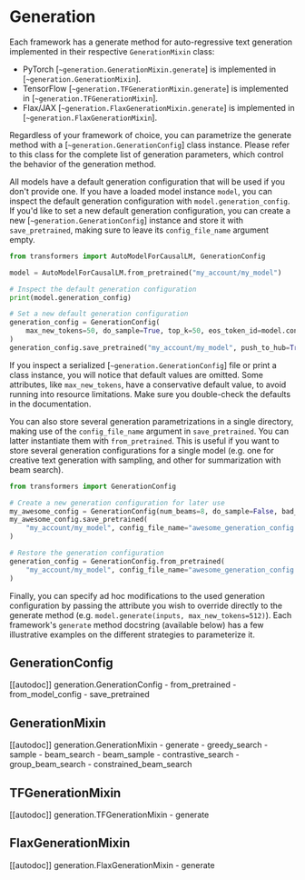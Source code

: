 <!--Copyright 2022 The HuggingFace Team. All rights reserved.

Licensed under the Apache License, Version 2.0 (the "License"); you may not use this file except in compliance with
the License. You may obtain a copy of the License at

http://www.apache.org/licenses/LICENSE-2.0

Unless required by applicable law or agreed to in writing, software distributed under the License is distributed on
an "AS IS" BASIS, WITHOUT WARRANTIES OR CONDITIONS OF ANY KIND, either express or implied. See the License for the
specific language governing permissions and limitations under the License.
-->

# Generation

Each framework has a generate method for auto-regressive text generation implemented in their respective `GenerationMixin` class:

- PyTorch [`~generation.GenerationMixin.generate`] is implemented in [`~generation.GenerationMixin`].
- TensorFlow [`~generation.TFGenerationMixin.generate`] is implemented in [`~generation.TFGenerationMixin`].
- Flax/JAX [`~generation.FlaxGenerationMixin.generate`] is implemented in [`~generation.FlaxGenerationMixin`].

Regardless of your framework of choice, you can parametrize the generate method with a [`~generation.GenerationConfig`]
class instance. Please refer to this class for the complete list of generation parameters, which control the behavior
of the generation method.

All models have a default generation configuration that will be used if you don't provide one. If you have a loaded
model instance `model`, you can inspect the default generation configuration with `model.generation_config`. If you'd
like to set a new default generation configuration, you can create a new [`~generation.GenerationConfig`] instance and
store it with `save_pretrained`, making sure to leave its `config_file_name` argument empty.

```python
from transformers import AutoModelForCausalLM, GenerationConfig

model = AutoModelForCausalLM.from_pretrained("my_account/my_model")

# Inspect the default generation configuration
print(model.generation_config)

# Set a new default generation configuration
generation_config = GenerationConfig(
    max_new_tokens=50, do_sample=True, top_k=50, eos_token_id=model.config.eos_token_id
)
generation_config.save_pretrained("my_account/my_model", push_to_hub=True)
```

<Tip>

If you inspect a serialized [`~generation.GenerationConfig`] file or print a class instance, you will notice that
default values are omitted. Some attributes, like `max_new_tokens`, have a conservative default value, to avoid running
into resource limitations. Make sure you double-check the defaults in the documentation.

</Tip>

You can also store several generation parametrizations in a single directory, making use of the `config_file_name`
argument in `save_pretrained`. You can latter instantiate them with `from_pretrained`. This is useful if you want to
store several generation configurations for a single model (e.g. one for creative text generation with sampling, and
other for summarization with beam search).

```python
from transformers import GenerationConfig

# Create a new generation configuration for later use
my_awesome_config = GenerationConfig(num_beams=8, do_sample=False, bad_words_ids=[[42, 43, 44]], eos_token_id=2)
my_awesome_config.save_pretrained(
    "my_account/my_model", config_file_name="awesome_generation_config.json", push_to_hub=True
)

# Restore the generation configuration
generation_config = GenerationConfig.from_pretrained(
    "my_account/my_model", config_file_name="awesome_generation_config.json"
)
```

Finally, you can specify ad hoc modifications to the used generation configuration by passing the attribute you
wish to override directly to the generate method (e.g. `model.generate(inputs, max_new_tokens=512)`). Each
framework's `generate` method docstring (available below) has a few illustrative examples on the different strategies
to parameterize it.


## GenerationConfig

[[autodoc]] generation.GenerationConfig
	- from_pretrained
	- from_model_config
	- save_pretrained

## GenerationMixin

[[autodoc]] generation.GenerationMixin
	- generate
	- greedy_search
	- sample
	- beam_search
	- beam_sample
	- contrastive_search
	- group_beam_search
	- constrained_beam_search

## TFGenerationMixin

[[autodoc]] generation.TFGenerationMixin
	- generate

## FlaxGenerationMixin

[[autodoc]] generation.FlaxGenerationMixin
	- generate
